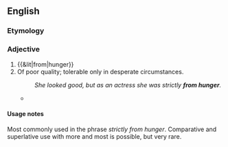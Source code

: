 ==English==

===Etymology===
{{rfe|Is this a calque from German or Yiddish?}}
===Adjective===
{{en-adj|pos=[[from]] [[hunger]]|-}}

# {{&lit|from|hunger}}
# Of poor quality; tolerable only in desperate circumstances.
#: ''She looked good, but as an actress she was strictly '''from hunger'''.''
#*{{quote-book|title=[[w:The apprenticeship of Duddy Kravitz|The apprenticeship of Duddy Kravitz]]|page=159|author=Mordecai Richler|year=1999|passage=The play went on and on with people shouting and using dirty language. The jokes were '''from hunger''' and there was only one sexy scene}}

====Usage notes====
Most commonly used in the phrase ''strictly from hunger''. Comparative and superlative use with more and most is possible, but very rare.